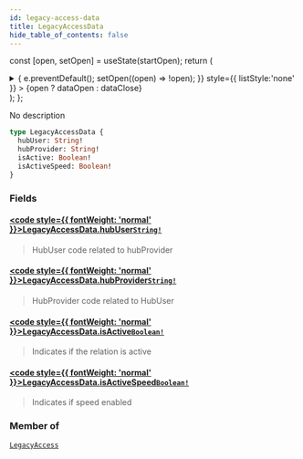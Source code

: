```yaml
---
id: legacy-access-data
title: LegacyAccessData
hide_table_of_contents: false
---
```






const [open, setOpen] = useState(startOpen);
return (
<details {...(open ? { open: true } : {})} className="details" style={{ border:'none', boxShadow:'none', background:'var(--ifm-background-color)' }}>
<summary
onClick={(e) => {
e.preventDefault();
setOpen((open) => !open);
}}
style={{ listStyle:'none' }} >
{open ? dataOpen : dataClose}
</summary>
{open && children}
</details>
);
};

No description

```graphql
type LegacyAccessData {
  hubUser: String!
  hubProvider: String!
  isActive: Boolean!
  isActiveSpeed: Boolean!
}
```

### Fields

#### [<code style={{ fontWeight: 'normal' }}>LegacyAccessData.<b>hubUser</b></code>](#)<Bullet />[`String!`](/api/scalars/string) <Badge class="badge badge--secondary" text="non-null"/> <Badge class="badge badge--secondary" text="scalar"/>

> HubUser code related to hubProvider

#### [<code style={{ fontWeight: 'normal' }}>LegacyAccessData.<b>hubProvider</b></code>](#)<Bullet />[`String!`](/api/scalars/string) <Badge class="badge badge--secondary" text="non-null"/> <Badge class="badge badge--secondary" text="scalar"/>

> HubProvider code related to HubUser

#### [<code style={{ fontWeight: 'normal' }}>LegacyAccessData.<b>isActive</b></code>](#)<Bullet />[`Boolean!`](/api/scalars/boolean) <Badge class="badge badge--secondary" text="non-null"/> <Badge class="badge badge--secondary" text="scalar"/>

> Indicates if the relation is active

#### [<code style={{ fontWeight: 'normal' }}>LegacyAccessData.<b>isActiveSpeed</b></code>](#)<Bullet />[`Boolean!`](/api/scalars/boolean) <Badge class="badge badge--secondary" text="non-null"/> <Badge class="badge badge--secondary" text="scalar"/>

> Indicates if speed enabled

### Member of

[`LegacyAccess`](/api/objects/legacy-access) <Badge class="badge badge--secondary" text="object"/>
